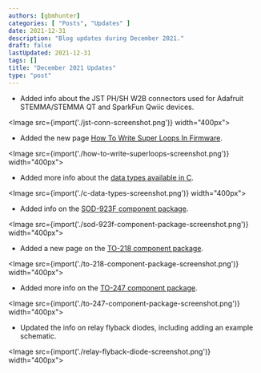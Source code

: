 ```yaml
---
authors: [gbmhunter]
categories: [ "Posts", "Updates" ]
date: 2021-12-31
description: "Blog updates during December 2021."
draft: false
lastUpdated: 2021-12-31
tags: []
title: "December 2021 Updates"
type: "post"
---
```



* Added info about the JST PH/SH W2B connectors used for Adafruit STEMMA/STEMMA QT and SparkFun Qwiic devices.

<Image src={import('./jst-conn-screenshot.png')} width="400px"></Image>

* Added the new page [How To Write Super Loops In Firmware](/programming/design-patterns/how-to-write-super-loops-in-firmware/).

<Image src={import('./how-to-write-superloops-screenshot.png')} width="400px"></Image>

* Added more info about the [data types available in C](/programming/languages/c/data-types/).

<Image src={import('./c-data-types-screenshot.png')} width="400px"></Image>

* Added info on the [SOD-923F component package](/pcb-design/component-packages/sod-923-component-package/).

<Image src={import('./sod-923f-component-package-screenshot.png')} width="400px"></Image>

* Added a new page on the [TO-218 component package](/pcb-design/component-packages/to-218-component-package/).

<Image src={import('./to-218-component-package-screenshot.png')} width="400px"></Image>

* Added more info on the [TO-247 component package](/pcb-design/component-packages/to-247-component-package/).

<Image src={import('./to-247-component-package-screenshot.png')} width="400px"></Image>

* Updated the info on relay flyback diodes, including adding an example schematic.

<Image src={import('./relay-flyback-diode-screenshot.png')} width="400px"></Image>
